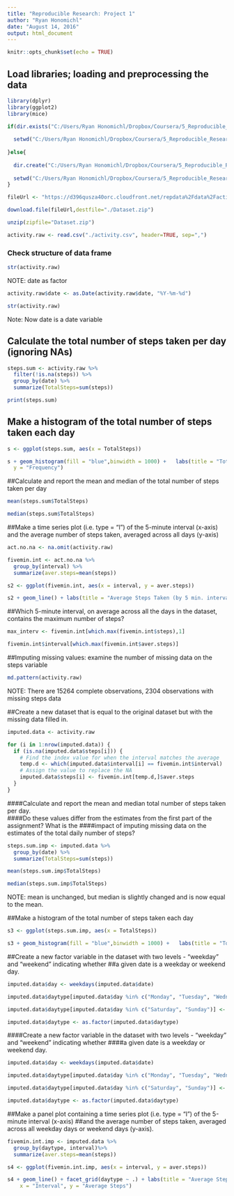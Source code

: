 ---
title: "Reproducible Research: Project 1"
author: "Ryan Honomichl"
date: "August 14, 2016"
output: html_document
---

```{r setup, include=FALSE}
knitr::opts_chunk$set(echo = TRUE)
```

## Load libraries; loading and preprocessing the data

```{r, echo=TRUE, message = FALSE}
library(dplyr)
library(ggplot2)
library(mice)
```

```{r, echo=TRUE, message = FALSE}

if(dir.exists("C:/Users/Ryan Honomichl/Dropbox/Coursera/5_Reproducible_Research/Week_2/project")) { 
  
  setwd("C:/Users/Ryan Honomichl/Dropbox/Coursera/5_Reproducible_Research/Week_2/project")
  
}else{
  
  dir.create("C:/Users/Ryan Honomichl/Dropbox/Coursera/5_Reproducible_Research/Week_2/project")
  
  setwd("C:/Users/Ryan Honomichl/Dropbox/Coursera/5_Reproducible_Research/Week_2/project")
}

fileUrl <- "https://d396qusza40orc.cloudfront.net/repdata%2Fdata%2Factivity.zip"

download.file(fileUrl,destfile="./Dataset.zip")

unzip(zipfile="Dataset.zip")

activity.raw <- read.csv("./activity.csv", header=TRUE, sep=",")

```

### Check structure of data frame

```{r, echo=TRUE}
str(activity.raw)
```

NOTE: date as factor

```{r, echo=TRUE}
activity.raw$date <- as.Date(activity.raw$date, "%Y-%m-%d")
```

```{r, echo=TRUE}
str(activity.raw)
```

Note: Now date is a date variable

## Calculate the total number of steps taken per day (ignoring NAs)

```{r, echo=TRUE}
steps.sum <- activity.raw %>% 
  filter(!is.na(steps)) %>%
  group_by(date) %>% 
  summarize(TotalSteps=sum(steps))

print(steps.sum)
```

## Make a histogram of the total number of steps taken each day
```{r, echo=TRUE}
s <- ggplot(steps.sum, aes(x = TotalSteps))  

s + geom_histogram(fill = "blue",binwidth = 1000) +   labs(title = "Total Steps (by day)", x = "Total Steps",
  y = "Frequency")
```

##Calculate and report the mean and median of the total number of steps taken per day

```{r, echo=TRUE}
mean(steps.sum$TotalSteps)

median(steps.sum$TotalSteps)
```

##Make a time series plot (i.e. type = "l") of the 5-minute interval (x-axis) and the average number of steps taken, averaged across all days (y-axis)

```{r, echo=TRUE}
act.no.na <- na.omit(activity.raw)

fivemin.int <- act.no.na %>%
  group_by(interval) %>%
  summarize(aver.steps=mean(steps))

s2 <- ggplot(fivemin.int, aes(x = interval, y = aver.steps)) 

s2 + geom_line() + labs(title = "Average Steps Taken (by 5 min. interval)", x = "Interval", y = "Average Steps")
```

##Which 5-minute interval, on average across all the days in the dataset, contains the maximum number of steps?

```{r, echo=TRUE, Warnings = FALSE}
max_interv <- fivemin.int[which.max(fivemin.int$steps),1]

fivemin.int$interval[which.max(fivemin.int$aver.steps)]
```

##Imputing missing values: examine the number of missing data on the steps variable

```{r, echo=TRUE}
md.pattern(activity.raw)
```

NOTE: There are 15264 complete observations, 2304 observations with missing steps data

##Create a new dataset that is equal to the original dataset but with the missing data filled in.

```{r, echo=TRUE}
imputed.data <- activity.raw

for (i in 1:nrow(imputed.data)) {
  if (is.na(imputed.data$steps[i])) {
    # Find the index value for when the interval matches the average
    temp.d <- which(imputed.data$interval[i] == fivemin.int$interval)
    # Assign the value to replace the NA
    imputed.data$steps[i] <- fivemin.int[temp.d,]$aver.steps
  }
}
```

####Calculate and report the mean and median total number of steps taken per day.  
####Do these values differ from the estimates from the first part of the assignment? What is the 
####impact of imputing missing data on the estimates of the total daily number of steps?

```{r, echo=TRUE}
steps.sum.imp <- imputed.data %>% 
  group_by(date) %>% 
  summarize(TotalSteps=sum(steps))

mean(steps.sum.imp$TotalSteps)

median(steps.sum.imp$TotalSteps)

```

NOTE: mean is unchanged, but median is slightly changed and is now equal to the mean.

##Make a histogram of the total number of steps taken each day 

```{r, echo=TRUE}
s3 <- ggplot(steps.sum.imp, aes(x = TotalSteps))  

s3 + geom_histogram(fill = "blue",binwidth = 1000) +   labs(title = "Total Steps (by day)", x = "Total Steps", y = "Frequency")

```

##Create a new factor variable in the dataset with two levels - "weekday" and "weekend" indicating whether
##a given date is a weekday or weekend day.

```{r, echo=TRUE}

imputed.data$day <- weekdays(imputed.data$date)

imputed.data$daytype[imputed.data$day %in% c("Monday", "Tuesday", "Wednesday", "Thursday", "Friday")] <- "weekday"

imputed.data$daytype[imputed.data$day %in% c("Saturday", "Sunday")] <- "weekend"

imputed.data$daytype <- as.factor(imputed.data$daytype)

```

####Create a new factor variable in the dataset with two levels - "weekday" and "weekend" indicating whether
####a given date is a weekday or weekend day.

```{r, echo=TRUE}

imputed.data$day <- weekdays(imputed.data$date)

imputed.data$daytype[imputed.data$day %in% c("Monday", "Tuesday", "Wednesday", "Thursday", "Friday")] <- "weekday"

imputed.data$daytype[imputed.data$day %in% c("Saturday", "Sunday")] <- "weekend"

imputed.data$daytype <- as.factor(imputed.data$daytype)

```

##Make a panel plot containing a time series plot (i.e. type = "l") of the 5-minute interval (x-axis) 
##and the average number of steps taken, averaged across all weekday days or weekend days (y-axis). 

```{r, echo=TRUE}
fivemin.int.imp <- imputed.data %>%
  group_by(daytype, interval)%>%
  summarize(aver.steps=mean(steps))

s4 <- ggplot(fivemin.int.imp, aes(x = interval, y = aver.steps)) 

s4 + geom_line() + facet_grid(daytype ~ .) + labs(title = "Average Steps Taken (by 5 min. interval and day type)",
    x = "Interval", y = "Average Steps")
```






























































































